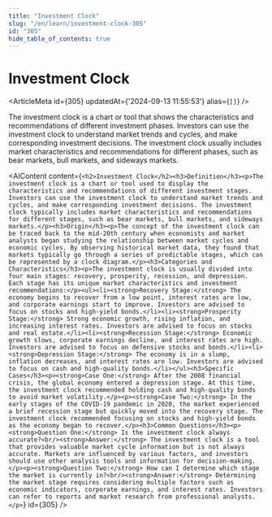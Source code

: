 ```yaml
---
title: "Investment Clock"
slug: "/en/learn/investment-clock-305"
id: "305"
hide_table_of_contents: true
---
```



# Investment Clock

<ArticleMeta id={305} updatedAt={'2024-09-13 11:55:53'} alias={`[]`} />
<div className='border-solid border-b border-t-0 my-4 border-[var(--ifm-color-gray-300)]' />

The investment clock is a chart or tool that shows the characteristics and recommendations of different investment phases. Investors can use the investment clock to understand market trends and cycles, and make corresponding investment decisions. The investment clock usually includes market characteristics and recommendations for different phases, such as bear markets, bull markets, and sideways markets.

<AIContent content={`<h2>Investment Clock</h2><h3>Definition</h3><p>The investment clock is a chart or tool used to display the characteristics and recommendations of different investment stages. Investors can use the investment clock to understand market trends and cycles, and make corresponding investment decisions. The investment clock typically includes market characteristics and recommendations for different stages, such as bear markets, bull markets, and sideways markets.</p><h3>Origin</h3><p>The concept of the investment clock can be traced back to the mid-20th century when economists and market analysts began studying the relationship between market cycles and economic cycles. By observing historical market data, they found that markets typically go through a series of predictable stages, which can be represented by a clock diagram.</p><h3>Categories and Characteristics</h3><p>The investment clock is usually divided into four main stages: recovery, prosperity, recession, and depression. Each stage has its unique market characteristics and investment recommendations:</p><ul><li><strong>Recovery Stage:</strong> The economy begins to recover from a low point, interest rates are low, and corporate earnings start to improve. Investors are advised to focus on stocks and high-yield bonds.</li><li><strong>Prosperity Stage:</strong> Strong economic growth, rising inflation, and increasing interest rates. Investors are advised to focus on stocks and real estate.</li><li><strong>Recession Stage:</strong> Economic growth slows, corporate earnings decline, and interest rates are high. Investors are advised to focus on defensive stocks and bonds.</li><li><strong>Depression Stage:</strong> The economy is in a slump, inflation decreases, and interest rates are low. Investors are advised to focus on cash and high-quality bonds.</li></ul><h3>Specific Cases</h3><p><strong>Case One:</strong> After the 2008 financial crisis, the global economy entered a depression stage. At this time, the investment clock recommended holding cash and high-quality bonds to avoid market volatility.</p><p><strong>Case Two:</strong> In the early stages of the COVID-19 pandemic in 2020, the market experienced a brief recession stage but quickly moved into the recovery stage. The investment clock recommended focusing on stocks and high-yield bonds as the economy began to recover.</p><h3>Common Questions</h3><p><strong>Question One:</strong> Is the investment clock always accurate?<br/><strong>Answer:</strong> The investment clock is a tool that provides valuable market cycle information but is not always accurate. Markets are influenced by various factors, and investors should use other analysis tools and information for decision-making.</p><p><strong>Question Two:</strong> How can I determine which stage the market is currently in?<br/><strong>Answer:</strong> Determining the market stage requires considering multiple factors such as economic indicators, corporate earnings, and interest rates. Investors can refer to reports and market research from professional analysts.</p>`} id={305} />
